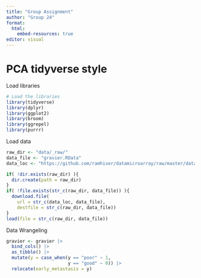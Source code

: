 ```yaml
---
title: "Group Assignment"
author: "Group 24"
format:
  html:
    embed-resources: true
editor: visual
---
```


# PCA tidyverse style

Load libraries

```r
# Load the libraries
library(tidyverse)
library(dplyr)
library(ggplot2)
library(broom)
library(ggrepel)
library(purrr)
```

Load data

```r
raw_dir <- "data/_raw/"
data_file <- "gravier.RData"
data_loc <- "https://github.com/ramhiser/datamicroarray/raw/master/data/"

if( !dir.exists(raw_dir) ){
  dir.create(path = raw_dir)
}
if( !file.exists(str_c(raw_dir, data_file)) ){
  download.file(
    url = str_c(data_loc, data_file),
    destfile = str_c(raw_dir, data_file))
}
load(file = str_c(raw_dir, data_file))
```

Data Wrangeling
```r
gravier <- gravier |>
  bind_cols() |>
  as_tibble() |> 
  mutate(y = case_when(y == "poor" ~ 1,
                       y == "good" ~ 0)) |> 
  relocate(early_metastasis = y)

```
